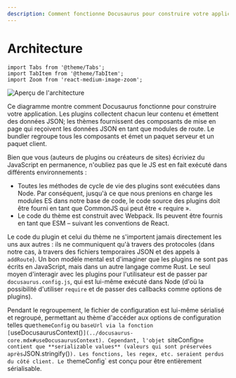 ```yaml
---
description: Comment fonctionne Docusaurus pour construire votre application
---
```


# Architecture

```mdx-code-block
import Tabs from '@theme/Tabs';
import TabItem from '@theme/TabItem';
import Zoom from 'react-medium-image-zoom';
```

<Zoom>

![Aperçu de l'architecture](/img/architecture.png)

</Zoom>

Ce diagramme montre comment Docusaurus fonctionne pour construire votre application. Les plugins collectent chacun leur contenu et émettent des données JSON; les thèmes fournissent des composants de mise en page qui reçoivent les données JSON en tant que modules de route. Le bundler regroupe tous les composants et émet un paquet serveur et un paquet client.

Bien que vous (auteurs de plugins ou créateurs de sites) écriviez du JavaScript en permanence, n'oubliez pas que le JS est en fait exécuté dans différents environnements :

- Toutes les méthodes de cycle de vie des plugins sont exécutées dans Node. Par conséquent, jusqu'à ce que nous prenions en charge les modules ES dans notre base de code, le code source des plugins doit être fourni en tant que CommonJS qui peut être « require ».
- Le code du thème est construit avec Webpack. Ils peuvent être fournis en tant que ESM – suivant les conventions de React.

Le code du plugin et celui du thème ne s'importent jamais directement les uns aux autres : ils ne communiquent qu'à travers des protocoles (dans notre cas, à travers des fichiers temporaires JSON et des appels à `addRoute`). Un bon modèle mental est d'imaginer que les plugins ne sont pas écrits en JavaScript, mais dans un autre langage comme Rust. Le seul moyen d'interagir avec les plugins pour l'utilisateur est de passer par `docusaurus.config.js`, qui est lui-même exécuté dans Node (d'où la possibilité d'utiliser `require` et de passer des callbacks comme options de plugins).

Pendant le regroupement, le fichier de configuration est lui-même sérialisé et regroupé, permettant au thème d'accéder aux options de configuration telles que`themeConfig` ou `baseUrl via la fonction [`useDocusaurusContext()`](../docusaurus-core.mdx#useDocusaurusContext). Cependant, l'objet `siteConfig`ne contient que **serializable values** (valeurs qui sont préservées après`JSON.stringify()`). Les fonctions, les regex, etc. seraient perdus du côté client. Le `themeConfig\` est conçu pour être entièrement sérialisable.
